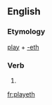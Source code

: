 ==English==

===Etymology===
[[play]] + [[-eth]]

===Verb===
{{infl|en|verb form}}

# {{archaic third-person singular of|play}}

[[fr:playeth]]